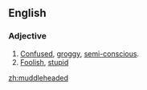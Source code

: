 ==English==
===Adjective===
{{en-adj}}

#[[confused|Confused]], [[groggy]], [[semi-conscious]].
#[[foolish|Foolish]], [[stupid]]

[[zh:muddleheaded]]